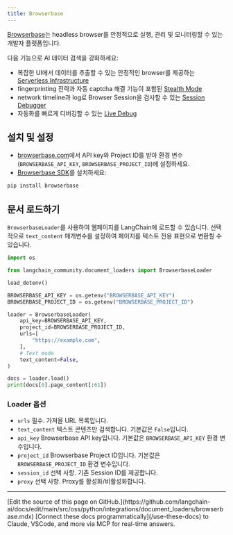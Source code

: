 ```yaml
---
title: Browserbase
---
```


[Browserbase](https://browserbase.com)는 headless browser를 안정적으로 실행, 관리 및 모니터링할 수 있는 개발자 플랫폼입니다.

다음 기능으로 AI 데이터 검색을 강화하세요:

- 복잡한 UI에서 데이터를 추출할 수 있는 안정적인 browser를 제공하는 [Serverless Infrastructure](https://docs.browserbase.com/under-the-hood)
- fingerprinting 전략과 자동 captcha 해결 기능이 포함된 [Stealth Mode](https://docs.browserbase.com/features/stealth-mode)
- network timeline과 log로 Browser Session을 검사할 수 있는 [Session Debugger](https://docs.browserbase.com/features/sessions)
- 자동화를 빠르게 디버깅할 수 있는 [Live Debug](https://docs.browserbase.com/guides/session-debug-connection/browser-remote-control)

## 설치 및 설정

- [browserbase.com](https://browserbase.com)에서 API key와 Project ID를 받아 환경 변수(`BROWSERBASE_API_KEY`, `BROWSERBASE_PROJECT_ID`)에 설정하세요.
- [Browserbase SDK](http://github.com/browserbase/python-sdk)를 설치하세요:

```python
pip install browserbase
```

## 문서 로드하기

`BrowserbaseLoader`를 사용하여 웹페이지를 LangChain에 로드할 수 있습니다. 선택적으로 `text_content` 매개변수를 설정하여 페이지를 텍스트 전용 표현으로 변환할 수 있습니다.

```python
import os

from langchain_community.document_loaders import BrowserbaseLoader

load_dotenv()

BROWSERBASE_API_KEY = os.getenv("BROWSERBASE_API_KEY")
BROWSERBASE_PROJECT_ID = os.getenv("BROWSERBASE_PROJECT_ID")
```

```python
loader = BrowserbaseLoader(
    api_key=BROWSERBASE_API_KEY,
    project_id=BROWSERBASE_PROJECT_ID,
    urls=[
        "https://example.com",
    ],
    # Text mode
    text_content=False,
)

docs = loader.load()
print(docs[0].page_content[:61])
```

### Loader 옵션

- `urls` 필수. 가져올 URL 목록입니다.
- `text_content` 텍스트 콘텐츠만 검색합니다. 기본값은 `False`입니다.
- `api_key` Browserbase API key입니다. 기본값은 `BROWSERBASE_API_KEY` 환경 변수입니다.
- `project_id` Browserbase Project ID입니다. 기본값은 `BROWSERBASE_PROJECT_ID` 환경 변수입니다.
- `session_id` 선택 사항. 기존 Session ID를 제공합니다.
- `proxy` 선택 사항. Proxy를 활성화/비활성화합니다.

---

<Callout icon="pen-to-square" iconType="regular">
    [Edit the source of this page on GitHub.](https://github.com/langchain-ai/docs/edit/main/src/oss/python/integrations/document_loaders/browserbase.mdx)
</Callout>
<Tip icon="terminal" iconType="regular">
    [Connect these docs programmatically](/use-these-docs) to Claude, VSCode, and more via MCP for    real-time answers.
</Tip>
